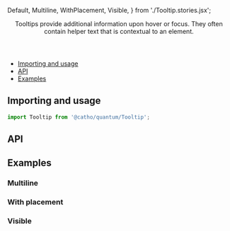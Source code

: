 
  Default,
  Multiline,
  WithPlacement,
  Visible,
} from './Tooltip.stories.jsx';

<Meta
  title="Tooltip"
  component={Tooltip}
/>

<Header title="Tooltip">
  Tooltips provide additional information upon hover or focus. They often
  contain helper text that is contextual to an element.
</Header>

- [Importing and usage](#importing)
- [API](#api)
- [Examples](#examples)

## <a id="importing"></a>Importing and usage

```js
import Tooltip from '@catho/quantum/Tooltip';
```

<Canvas>
  <Story story={Default} />
</Canvas>

## <a id="api"></a>API

<ArgsTable of={Tooltip} />

## <a id="examples"></a>Examples

### Multiline

<Canvas>
  <Story story={Multiline} />
</Canvas>

### With placement

<Canvas>
  <Story story={WithPlacement} />
</Canvas>

### Visible

<Canvas>
  <Story story={Visible} />
</Canvas>
